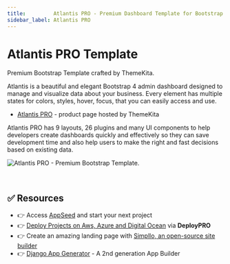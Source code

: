 ```yaml
---
title:         Atlantis PRO - Premium Dashboard Template for Bootstrap 4
sidebar_label: Atlantis PRO
---
```


# Atlantis PRO Template

<SubHeading>Premium Bootstrap Template crafted by ThemeKita.</SubHeading>

Atlantis is a beautiful and elegant Bootstrap 4 admin dashboard designed to manage and visualize data about your business. Every element has multiple states for colors, styles, hover, focus, that you can easily access and use.

- [Atlantis PRO](https://themekita.com/atlantis-bootstrap-dashboard.html) - product page hosted by ThemeKita

Atlantis PRO has 9 layouts, 26 plugins and many UI components to help developers create dashboards quickly and effectively so they can save development time and also help users to make the right and fast decisions based on existing data.

![Atlantis PRO - Premium Bootstrap Template. ](../../../static/assets/docs-atlantis-pro-screen.jpg)

<br />

## ✅ Resources 

- 👉 Access [AppSeed](https://appseed.us/) and start your next project
- 👉 [Deploy Projects on Aws, Azure and Digital Ocean](https://www.docs.deploypro.dev/) via **DeployPRO**
- 👉 Create an amazing landing page with [Simpllo, an open-source site builder](https://www.simpllo.com/)
- 👉 [Django App Generator](https://app-generator.dev/django/) - A 2nd generation App Builder
